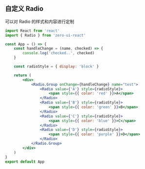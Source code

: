 ## 自定义 Radio

可以对 Radio 的样式和内容进行定制

```jsx
import React from 'react'
import { Radio } from 'zero-ui-react'

const App = () => {
    const handleChange = (name, checked) => {
        console.log('checked..', checked)
    }

    const radioStyle = { display: 'block' }

    return (
        <div>
            <Radio.Group onChange={handleChange} name="test">
                <Radio value={'A'} style={radioStyle}>
                    <span style={{ color: 'red' }}>A</span>
                </Radio>
                <Radio value={'B'} style={radioStyle}>
                    <span style={{ color: 'green' }}>B</span>
                </Radio>
                <Radio value={'C'} style={radioStyle}>
                    <span style={{ color: 'blue' }}>C</span>
                </Radio>
                <Radio value={'D'} style={radioStyle}>
                    <span style={{ color: 'purple' }}>D</span>
                </Radio>
            </Radio.Group>
        </div>
    )
}
export default App
```
